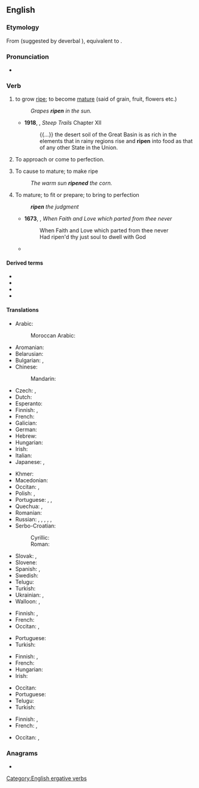 ==English==
{{wikipedia|Ripening}}

===Etymology===
From {{inh|en|enm|*ripenen}} (suggested by deverbal {{m|enm|ripening|t=causing ripness; ripening}}), equivalent to {{suffix|en|ripe|en|pos2=verbal suffix}}.

===Pronunciation===
* {{IPA|/ɹaɪpən/|lang=en}}

===Verb===
{{en-verb}}

# {{lb|en|intransitive}} to grow [[ripe]]; to become [[mature]] (said of grain, fruit, flowers etc.)
#: ''Grapes '''ripen''' in the sun.''
#* '''1918''', {{w|John Muir}}, ''Steep Trails'' Chapter XII
#*: {{...}} the desert soil of the Great Basin is as rich in the elements that in rainy regions rise and '''ripen''' into food as that of any other State in the Union.
# {{lb|en|intransitive}} To approach or come to perfection.
# {{lb|en|transitive}} To cause to mature; to make ripe
#: ''The warm sun '''ripened''' the corn.''
# {{lb|en|transitive}} To mature; to fit or prepare; to bring to perfection
#: '''''ripen''' the judgment''
#* '''1673''', {{w|John Milton}}, ''When Faith and Love which parted from thee never''
#*: When Faith and Love which parted from thee never<br> Had ripen'd thy just soul to dwell with God
#* {{RQ:Gibbon Roman Empire|volume=III|chapter=General Observations on the Fall of the Roman Empire in the West|page=631|passage=But the decline of Rome was the natural and inevitable effect of immoderate greatneſs. Proſperity '''ripened''' the principle of decay; the cauſes of deſtruction multiplied with the extent of conqueſt; and as ſoon as time or accident had removed the artificial ſupports, the ſtupendous fabric yielded to the preſſure of its own weight. The ſtory of its ruin is ſimple and obvious; and instead of enquiring ''why'' the Roman empire was deſtroyed, we ſhould rather be ſurprised that it had ſubſiſted ſo long.}}

====Derived terms====
* {{l|en|overripen}}
* {{l|en|ripening}}
* {{l|en|ripener}}
* {{l|en|ripeness}}

====Translations====
{{trans-top|to grow ripe}}
* Arabic:
*: Moroccan Arabic: {{t|ary|طاب|tr=ṭab}}
* Aromanian: {{t|rup|coc}}
* Belarusian: {{t|be|спець|impf}}
* Bulgarian: {{t+|bg|узрявам|tr=uzrjávam|impf}}, {{t+|bg|зрея|tr=zréja|impf}}
* Chinese:
*: Mandarin: {{t+|cmn|成熟|tr=chéngshú|sc=Hani}}
* Czech: {{t+|cs|zrát|impf}}, {{t|cs|dozrát|pf}}
* Dutch: {{t+|nl|rijpen}}
* Esperanto: {{t|eo|maturiĝi}}
* Finnish: {{t+|fi|kypsyä}}, {{t+|fi|tuleentua}}
* French: {{t+|fr|mûrir}}
* Galician: {{t+|gl|madurar}}
* German: {{t+|de|reifen}}
* Hebrew: {{t|he|הבשיל|tr=hivshíl}}
* Hungarian: {{t+|hu|érik}}
* Irish: {{t|ga|aibigh}}
* Italian: {{t+|it|maturare}}
* Japanese: {{t|ja|熟す|tr=じゅくす, jukusu|sc=Jpan}}, {{t+|ja|成熟|tr=せいじゅくする, seijuku suru|alt=成熟する|sc=Jpan}}
{{trans-mid}}
* Khmer: {{t+|km|ទុំ|tr=tum|sc=Khmr}}
* Macedonian: {{t|mk|зрее|tr=zrée|impf}}
* Occitan: {{t+|oc|madurar}}, {{t+|oc|amadurar}}
* Polish: {{t+|pl|dojrzewać|impf}}, {{t+|pl|dojrzeć|pf}}
* Portuguese: {{t+|pt|amadurecer}}, {{t+|pt|madurar}}, {{t|pt|maturar}}
* Quechua: {{t|qu|puquy}}, {{t|qu|susuy}}
* Romanian: {{t+|ro|coace}}
* Russian: {{t+|ru|созрева́ть|impf}}, {{t+|ru|зреть|impf}}, {{t+|ru|созре́ть|pf}}, {{t+|ru|поспева́ть|impf}}, {{t+|ru|спеть|impf}}, {{t+|ru|поспе́ть|pf}}
* Serbo-Croatian:
*: Cyrillic: {{t|sh|зрети|impf}}
*: Roman: {{t+|sh|zreti|impf}}
* Slovak: {{t|sk|zrieť|impf}}, {{t|sk|dozrieť|pf}}
* Slovene: {{t|sl|zoreti|impf}}
* Spanish: {{t+|es|madurar}}, {{t+|es|colorear}}
* Swedish: {{t+|sv|mogna}}
* Telugu: {{t+|te|పండించు}}
* Turkish: {{t+|tr|olgunlaşmak}}
* Ukrainian: {{t|uk|зріти|tr=zríty|impf}}, {{t|uk|дозрівати|tr=dozriváty|impf}}
* Walloon: {{t+|wa|meuri}}, {{t+|wa|mawri}}
{{trans-bottom}}

{{trans-top|to approach or come to perfection}}
* Finnish: {{t+|fi|valmistua}}, {{t+|fi|kypsyä}}
* French: {{t-check|fr|[[arriver]] [[à]] [[maturité]]}} <!-- was "[[arriver]] [[à]] [[maturité]]" - assumed sum-of-parts; if an idiom, remove the wikilinks to the individual words. see [[User:Kephir/gadgets/xte#Translation_fixing]] -->
* Occitan: {{t+|oc|amadurar}}, {{t+|oc|madurar}}
{{trans-mid}}
* Portuguese: {{t+|pt|amadurecer}}
* Turkish: {{t+|tr|olgunlaşmak}}
{{trans-bottom}}

{{trans-top|to cause to mature; to make ripe}}
* Finnish: {{t+|fi|kypsyttää}}, {{t|fi|tuleennuttaa}}
* French: {{t-check|fr|[[faire]] [[mûrir]]}} <!-- was "[[faire]] [[mûrir]]" - assumed sum-of-parts; if an idiom, remove the wikilinks to the individual words. see [[User:Kephir/gadgets/xte#Translation_fixing]] -->
* Hungarian: {{t+|hu|érlel}}
* Irish: {{t|ga|aibigh}}
{{trans-mid}}
* Occitan: {{t+|oc|amadurar}}
* Portuguese: {{t+|pt|amadurecer}}
* Telugu: {{t+|te|పండించు}}
* Turkish: {{t+|tr|olgunlaşmak}}
{{trans-bottom}}

{{trans-top|to bring to perfection}}
* Finnish: {{t+|fi|kypsyttää}}, {{t+|fi|kypsytellä}}
* French: {{t+check|fr|mûrir}}, {{t-check|fr|[[amener]] [[à]] [[maturité]]}} <!-- was "[[amener]] [[à]] [[maturité]]" - assumed sum-of-parts; if an idiom, remove the wikilinks to the individual words. see [[User:Kephir/gadgets/xte#Translation_fixing]] -->
{{trans-mid}}
* Occitan: {{t+|oc|madurar}}, {{t+|oc|amadurar}}
{{trans-bottom}}

===Anagrams===
* {{anagrams|en|a=einpr|Perin|Piner|Prine|repin}}

[[Category:English ergative verbs]]
{{c|en|Botany}}
